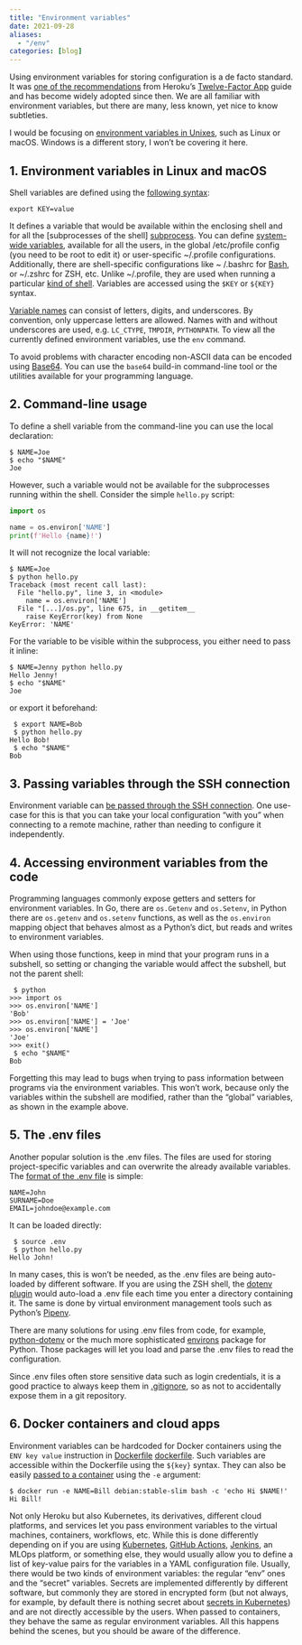 ```yaml
---
title: "Environment variables"
date: 2021-09-28
aliases:
  - "/env"
categories: [blog]
---
```


Using environment variables for storing configuration is a de facto standard. It
was [one of the recommendations][beyond-12-factor] from Heroku's [Twelve-Factor App][12-factor] guide and has become
widely adopted since then. We are all familiar with environment variables, but there are many, less known, yet nice to
know subtleties.

I would be focusing on [environment variables in Unixes][unix], such as Linux or macOS. Windows is a different story, I
won't be covering it here.

## 1. Environment variables in Linux and macOS

Shell variables are defined using the [following syntax][export]:

```shell
export KEY=value
```

It defines a variable that would be available within the enclosing shell and for all the [subprocesses of the shell]
[subprocess]. You can define [system-wide variables][etc-profile], available for all the users, in the global
/etc/profile config (you need to be root to edit it) or user-specific ~/.profile configurations. Additionally, there are
shell-specific configurations like ~
/.bashrc for [Bash][bash], or ~/.zshrc for ZSH, etc. Unlike ~/.profile, they are used when running a
particular [kind of shell][sh]. Variables are accessed using the `$KEY` or `${KEY}` syntax.

[Variable names][names] can consist of letters, digits, and underscores. By convention, only uppercase letters are
allowed. Names with and without underscores are used, e.g. `LC_CTYPE`, `TMPDIR`, `PYTHONPATH`. To view all the currently
defined environment variables, use the `env` command.

To avoid problems with character encoding non-ASCII data can be encoded using [Base64][base64]. You can use the `base64`
build-in command-line tool or the utilities available for your programming language.

## 2. Command-line usage

To define a shell variable from the command-line you can use the local declaration:

```shell
$ NAME=Joe
$ echo "$NAME"
Joe
```

However, such a variable would not be available for the subprocesses running within the shell. Consider the simple
`hello.py` script:

```python
import os

name = os.environ['NAME']
print(f'Hello {name}!')
```

It will not recognize the local variable:

```shell
$ NAME=Joe
$ python hello.py
Traceback (most recent call last):
  File "hello.py", line 3, in <module>
    name = os.environ['NAME']
  File "[...]/os.py", line 675, in __getitem__
    raise KeyError(key) from None
KeyError: 'NAME'
```

For the variable to be visible within the subprocess, you either need to pass it inline:

```shell
$ NAME=Jenny python hello.py
Hello Jenny!
$ echo "$NAME"
Joe
```

or export it beforehand:

```shell
 $ export NAME=Bob
 $ python hello.py
Hello Bob!
 $ echo "$NAME"
Bob
```

## 3. Passing variables through the SSH connection

Environment variable can [be passed through the SSH connection][ssh]. One use-case for this is that you can take your
local configuration "with you" when connecting to a remote machine, rather than needing to configure it independently.

## 4. Accessing environment variables from the code

Programming languages commonly expose getters and setters for environment variables. In Go, there are `os.Getenv`
and `os.Setenv`, in Python there are `os.getenv` and `os.setenv` functions, as well as the `os.environ`
mapping object that behaves almost as a Python's dict, but reads and writes to environment variables.

When using those functions, keep in mind that your program runs in a subshell, so setting or changing the variable would
affect the subshell, but not the parent shell:

```shell
 $ python
>>> import os
>>> os.environ['NAME']
'Bob'
>>> os.environ['NAME'] = 'Joe'
>>> os.environ['NAME']
'Joe'
>>> exit()
 $ echo "$NAME"
Bob
```

Forgetting this may lead to bugs when trying to pass information between programs via the environment variables. This
won't work, because only the variables within the subshell are modified, rather than the "global"
variables, as shown in the example above.

## 5. The .env files

Another popular solution is the .env files. The files are used for storing project-specific variables and can overwrite
the already available variables. The [format of the .env file][spec] is simple:

```dotenv
NAME=John
SURNAME=Doe
EMAIL=johndoe@example.com
```

It can be loaded directly:

```shell
 $ source .env
 $ python hello.py
Hello John!
```

In many cases, this is won't be needed, as the .env files are being auto-loaded by different software. If you are using
the ZSH shell, the [dotenv plugin][zsh-dotenv] would auto-load a .env file each time you enter a directory containing
it. The same is done by virtual environment management tools such as Python's [Pipenv][pipenv].

There are many solutions for using .env files from code, for example, [python-dotenv][python-dotenv] or the much more
sophisticated [environs][environs] package for Python. Those packages will let you load and parse the .env files to read
the configuration.

Since .env files often store sensitive data such as login credentials, it is a good practice to always keep them in
[.gitignore][gitignore], so as not to accidentally expose them in a git repository.

## 6. Docker containers and cloud apps

Environment variables can be hardcoded for Docker containers using the `ENV key value` instruction in [Dockerfile]
[dockerfile]. Such variables are accessible within the Dockerfile using the `${key}` syntax. They can also be
easily [passed to a container][docker] using the `-e` argument:

```shell
$ docker run -e NAME=Bill debian:stable-slim bash -c 'echo Hi $NAME!'
Hi Bill!
```

Not only Heroku but also Kubernetes, its derivatives, different cloud platforms, and services let you pass environment
variables to the virtual machines, containers, workflows, etc. While this is done differently depending on if you are
using [Kubernetes][k8s], [GitHub Actions][gha], [Jenkins][jenkins], an MLOps platform, or something else, they would
usually allow you to define a list of key-value pairs for the variables in a YAML configuration file. Usually, there
would be two kinds of environment variables: the regular "env" ones and the "secret" variables. Secrets are implemented
differently by different software, but commonly they are stored in encrypted form (but not always, for example, by
default there is nothing secret about [secrets in Kubernetes][k8s-secrets]) and are not directly accessible by the
users. When passed to containers, they behave the same as regular environment variables. All this happens behind the
scenes, but you should be aware of the difference.


[12-factor]: https://12factor.net/config

[beyond-12-factor]: https://www.cdta.org/sites/default/files/awards/beyond_the_12-factor_app_pivotal.pdf

[spec]: https://smartmob-rfc.readthedocs.io/en/latest/2-dotenv.html

[etc-profile]: https://bencane.com/2013/09/16/understanding-a-little-more-about-etcprofile-and-etcbashrc/

[export]: https://superuser.com/questions/18988/difference-between-a-b-and-export-a-b-in-bash

[bash]: https://twolodzko.github.io/bash.html

[sh]: https://stackoverflow.com/questions/7366775/what-does-the-line-bin-sh-mean-in-a-unix-shell-script

[ssh]: https://superuser.com/questions/48783/how-can-i-pass-an-environment-variable-through-an-ssh-command

[names]: https://linuxhint.com/bash-variable-name-rules-legal-illegal/

[zsh-dotenv]: https://github.com/ohmyzsh/ohmyzsh/tree/master/plugins/dotenv

[pipenv]: https://pipenv.pypa.io/en/latest/

[python-dotenv]: https://pypi.org/project/python-dotenv/

[environs]: https://github.com/sloria/environs

[gitignore]: https://www.atlassian.com/git/tutorials/saving-changes/gitignore

[base64]: https://en.wikipedia.org/wiki/Base64

[docker]: https://stackoverflow.com/questions/30494050/how-do-i-pass-environment-variables-to-docker-containers

[dockerfile]: https://docs.docker.com/engine/reference/builder/#env

[k8s-secrets]: https://kubernetes.io/docs/concepts/configuration/secret/

[unix]: https://www.shell-tips.com/bash/environment-variables/

[k8s]: https://kubernetes.io/docs/tasks/inject-data-application/define-environment-variable-container/

[gha]: https://docs.github.com/en/actions/learn-github-actions/environment-variables

[jenkins]: https://www.jenkins.io/doc/pipeline/tour/environment/

[subprocess]: https://unix.stackexchange.com/questions/130985/if-processes-inherit-the-parents-environment-why-do-we-need-export
